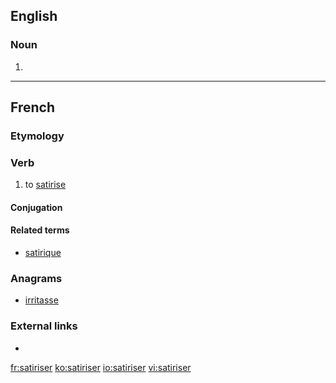 ==English==

===Noun===
{{en-noun}}

# {{alt form|satirizer|lang=en}}

----

==French==

===Etymology===
{{suffix|satire|iser|lang=fr}}

===Verb===
{{fr-verb}}

# to [[satirise]]

====Conjugation====
{{fr-conj-auto}}

====Related terms====
* [[satirique]]

===Anagrams===
* [[irritasse#French|irritasse]]

===External links===
* {{R:TLFi}}

[[fr:satiriser]]
[[ko:satiriser]]
[[io:satiriser]]
[[vi:satiriser]]
